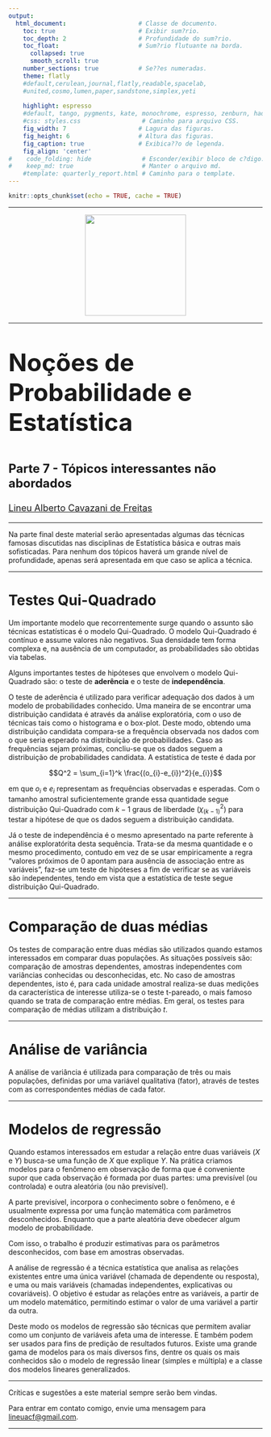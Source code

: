 ```yaml
---
output:
  html_document:                    # Classe de documento.
    toc: true                       # Exibir sum?rio.
    toc_depth: 2                    # Profundidade do sum?rio.
    toc_float:                      # Sum?rio flutuante na borda.
      collapsed: true
      smooth_scroll: true
    number_sections: true           # Se??es numeradas.
    theme: flatly
    #default,cerulean,journal,flatly,readable,spacelab,
    #united,cosmo,lumen,paper,sandstone,simplex,yeti
    
    highlight: espresso
    #default, tango, pygments, kate, monochrome, espresso, zenburn, haddock, and textmate
    #css: styles.css                 # Caminho para arquivo CSS.
    fig_width: 7                    # Lagura das figuras.
    fig_height: 6                   # Altura das figuras.
    fig_caption: true               # Exibica??o de legenda.
    fig_align: 'center'
#    code_folding: hide              # Esconder/exibir bloco de c?digo.
#    keep_md: true                   # Manter o arquivo md.
    #template: quarterly_report.html # Caminho para o template.  
---
```


```r
knitr::opts_chunk$set(echo = TRUE, cache = TRUE)
```

---

<center>
<img src="img/logo6.png" width=200 height=200>
</center>

---

<font size="8"> 
<p align=”center”> <b> Noções de Probabilidade e Estatística </b> </center>
</font> 

<font size="5"> 
<p align=”center”> <b> Parte 7 - Tópicos interessantes não abordados </b> </center>
</font>

<font size="4"> 
<p align=”center”> [Lineu Alberto Cavazani de Freitas](https://lineu96.github.io/st/) </center>
</font> 

---

Na parte final deste material serão apresentadas algumas das técnicas famosas discutidas nas disciplinas de Estatística básica e outras mais sofisticadas. Para nenhum dos tópicos haverá um grande nível de profundidade, apenas será apresentada em que caso se aplica a técnica.

---

# **Testes Qui-Quadrado**

Um importante modelo que recorrentemente surge quando o assunto são técnicas estatísticas é o modelo Qui-Quadrado. O modelo Qui-Quadrado é contínuo e assume valores não negativos. Sua densidade tem forma complexa e, na ausência de um computador, as probabilidades são obtidas via tabelas.

Alguns importantes testes de hipóteses que envolvem o modelo Qui-Quadrado são: o teste de **aderência** e o teste de **independência**.

O teste de aderência é utilizado para verificar adequação dos dados à um modelo de probabilidades conhecido. Uma maneira de se encontrar uma distribuição candidata é através da análise exploratória, com o uso de técnicas tais como o histograma e o box-plot. Deste modo, obtendo uma distribuição candidata compara-se a frequência observada nos dados com o que seria esperado na distribuição de probabilidades. Caso as frequências sejam próximas, concliu-se que os dados seguem a distribuição de probabilidades candidata. A estatística de teste é dada por 

$$Q^2 = \sum_{i=1}^k \frac{(o_{i}-e_{i})^2}{e_{i}}$$

em que $o_{i}$ e $e_{i}$ representam as frequências observadas e esperadas. Com o tamanho amostral suficientemente grande essa quantidade segue distribuição Qui-Quadrado com $k-1$ graus de liberdade ($\chi^2_{(k-1)}$) para testar a hipótese de que os dados seguem a distribuição candidata.

Já o teste de independência é o mesmo apresentado na parte referente à análise exploratórita desta sequência. Trata-se da mesma quantidade e o mesmo procedimento, contudo em vez de se usar empiricamente a regra "valores próximos de 0 apontam para ausência de associação entre as variáveis", faz-se um teste de hipóteses a fim de verificar se as variáveis são independentes, tendo em vista que a estatística de teste segue distribuição Qui-Quadrado.

---

# **Comparação de duas médias**

Os testes de comparação entre duas médias são utilizados quando estamos interessados em comparar duas populações. As situações possíveis são: comparação de amostras dependentes, amostras independentes com variâncias conhecidas ou desconhecidas, etc. No caso de amostras dependentes, isto é, para cada unidade amostral realiza-se duas medições da característica de interesse utiliza-se o teste t-pareado, o mais famoso quando se trata de comparação entre médias. Em geral, os testes para comparação de médias utilizam a distribuição $t$.

---

# **Análise de variância**

A análise de variância é utilizada para comparação de três ou mais populações, definidas por uma variável qualitativa (fator), através de testes com as correspondentes médias de cada fator.

---

# **Modelos de regressão**

Quando estamos interessados em estudar a relação entre duas variáveis ($X$ e $Y$) busca-se uma função de $X$ que explique $Y$. Na prática criamos modelos para o fenômeno em observação de forma que é conveniente supor que cada observação é formada por duas partes: uma previsível (ou controlada) e outra aleatória (ou não previsível).

A parte previsível, incorpora o conhecimento sobre o fenômeno, e é usualmente expressa por uma função matemática com parâmetros desconhecidos. Enquanto que a parte aleatória deve obedecer algum modelo de probabilidade.

Com isso, o trabalho é produzir estimativas para os parâmetros desconhecidos, com base em amostras observadas.

A análise de regressão é a técnica estatística que analisa as relações existentes entre uma única variável (chamada de dependente ou resposta), e uma ou mais variáveis (chamadas independentes, explicativas ou covariáveis). O objetivo é estudar as relações entre as variáveis, a partir de um modelo
matemático, permitindo estimar o valor de uma variável a partir da outra.

Deste modo os modelos de regressão são técnicas que permitem avaliar como um conjunto de variáveis afeta uma de interesse. E também podem ser usados para fins de predição de resultados futuros. Existe uma grande gama de modelos para os mais diversos fins, dentre os quais os mais conhecidos são o modelo de regressão linear (simples e múltipla) e a classe dos modelos lineares generalizados.

---

Críticas e sugestões a este material sempre serão bem vindas.

Para entrar em contato comigo, envie uma mensagem para <lineuacf@gmail.com>.

---

<div class="tocify-extend-page" data-unique="tocify-extend-page" style="height: 0;"></div>